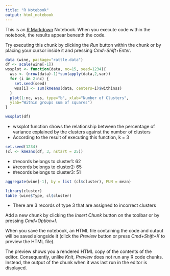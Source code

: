 ```yaml
---
title: "R Notebook"
output: html_notebook
---
```


This is an [R Markdown](http://rmarkdown.rstudio.com) Notebook. When you execute code within the notebook, the results appear beneath the code. 

Try executing this chunk by clicking the *Run* button within the chunk or by placing your cursor inside it and pressing *Cmd+Shift+Enter*. 

```r
data (wine, package="rattle.data")
df <- scale(wine[-1])
wssplot <- function(data, nc=15, seed=1234){
  wss <- (nrow(data)-1)*sum(apply(data,2,var))
  for (i in 2:nc) {
    set.seed(seed)
    wss[i] <- sum(kmeans(data, centers=i)$withinss)
  }
  plot(1:nc, wss, type="b", xlab="Number of Clusters",
  ylab="Within groups sum of squares")
}

```

```r
wssplot(df)
```
- wssplot function shows the relationship between the percentage of variance explained by the clusters against the number of clusters
- According to the result of executing this function, k = 3

```r
set.seed(1234)
(cl <- kmeans(df, 3, nstart = 25))
```
- #records belongs to cluster1: 62
- #records belongs to cluster2: 65
- #records belongs to cluster3: 51
```r
aggregate(wine[-1], by = list (cl$cluster), FUN = mean)
```

```r
library(cluster)
table (wine$Type, cl$cluster)
```
- There are 3 records of type 3 that are assigned to incorrect clusters

Add a new chunk by clicking the *Insert Chunk* button on the toolbar or by pressing *Cmd+Option+I*.

When you save the notebook, an HTML file containing the code and output will be saved alongside it (click the *Preview* button or press *Cmd+Shift+K* to preview the HTML file). 

The preview shows you a rendered HTML copy of the contents of the editor. Consequently, unlike *Knit*, *Preview* does not run any R code chunks. Instead, the output of the chunk when it was last run in the editor is displayed.

